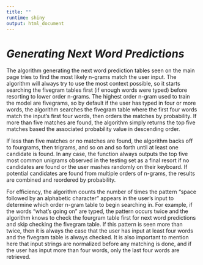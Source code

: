 ```yaml
---
title: ""
runtime: shiny
output: html_document
---
```


# *Generating Next Word Predictions*

The algorithm generating the next word prediction tables seen on the main page tries to find the most likely n-grams match the user input. The algorithm will always try to use the most context possible, so it starts searching the fivegram tables first (if enough words were typed) before resorting to lower order n-grams. The highest order n-gram used to train the model are fivegrams, so by default if the user has typed in four or more words, the algorithm searches the fivegram table where the first four words match the input's first four words, then orders the matches by probability. If more than five matches are found, the algorithm simply returns the top five matches based the associated probability value in descending order. 

If less than five matches or no matches are found, the algorithm backs off to fourgrams, then trigrams, and so on and so forth until at least one candidate is found. In any case, the function always outputs the top five most common unigrams observed in the testing set as a final resort if no candidates are found or the user mashes randomly on their keyboard. If potential candidates are found from multiple orders of n-grams, the results are combined and reordered by probability.

For efficiency, the algorithm counts the number of times the pattern "space followed by an alphabetic character" appears in the user's input to determine which order n-gram table to begin searching in. For example, if the words "what's going on" are typed, the pattern occurs twice and the algorithm knows to check the fourgram table first for next word predictions and skip checking the fivegram table. If this pattern is seen more than twice, then it is always the case that the user has input at least four words and the fivegram table is always checked. It is also important to mention here that input strings are normalized before any matching is done, and if the user has input more than four words, only the last four words are retrieved.



